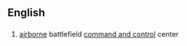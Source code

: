 ==English==

==={{initialism-old|en}}===
{{en-initialism}}

# {{context|military}} [[airborne]] battlefield [[command and control]] center